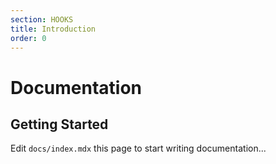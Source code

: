 ```yaml
---
section: HOOKS
title: Introduction
order: 0
---
```


# Documentation

## Getting Started

Edit `docs/index.mdx` this page to start writing documentation...
